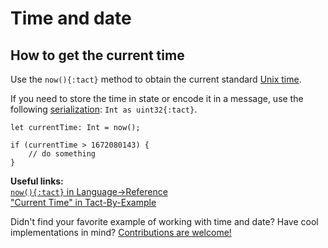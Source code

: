 # Time and date


## How to get the current time

Use the `now(){:tact}` method to obtain the current standard [Unix time](https://en.wikipedia.org/wiki/Unix_time).

If you need to store the time in state or encode it in a message, use the following [serialization](/book/integers#serialization): `Int as uint32{:tact}`.

```tact
let currentTime: Int = now();

if (currentTime > 1672080143) {
    // do something
}
```

<Callout>

  **Useful links:**\
  [`now(){:tact}` in Language→Reference](/language/ref/common#now)\
  ["Current Time" in Tact-By-Example](https://tact-by-example.org/04-current-time)

</Callout>

<Callout type="info" emoji="🤔">

  Didn't find your favorite example of working with time and date? Have cool implementations in mind? [Contributions are welcome!](https://github.com/tact-lang/tact-docs/issues)

</Callout>
